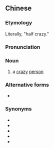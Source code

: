 {{also|半疯}}
==Chinese==
{{zh-forms|s=半疯}}

===Etymology===
Literally, "half crazy."

===Pronunciation===
{{zh-pron
|m=bànfēng
|cat=n
}}

===Noun===
{{zh-noun}}

# {{lb|zh|slang}} a [[crazy]] [[person]]

===Alternative forms===
* {{l|zh|半瘋兒}}

===Synonyms===
* {{l|zh|瘋}}
* {{l|zh|狂}}
* {{l|zh|瘋狂}}
* {{l|zh|瘋魔}}
* {{l|zh|神經病}}